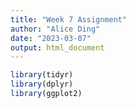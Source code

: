 ```yaml
---
title: "Week 7 Assignment"
author: "Alice Ding"
date: "2023-03-07"
output: html_document
---
```


```r
library(tidyr)
library(dplyr)
library(ggplot2)
```

